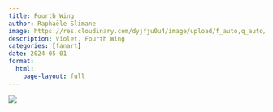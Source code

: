```yaml
---
title: Fourth Wing
author: Raphaële Slimane
image: https://res.cloudinary.com/dyjfju0u4/image/upload/f_auto,q_auto/v1757411611/fourthwing_lsuvhm.png
description: Violet, Fourth Wing
categories: [fanart]
date: 2024-05-01
format:
  html:
    page-layout: full
---
```


![](https://res.cloudinary.com/dyjfju0u4/image/upload/f_auto,q_auto/v1757411611/fourthwing_lsuvhm.png)

